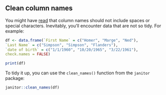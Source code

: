 ## Clean column names

You might have <a href = 'https://esajournals.onlinelibrary.wiley.com/doi/full/10.1890/0012-9623-90.2.205' target='_blank'>read</a>  that column names should not include spaces or special characters. Inevitably, you'll encounter data that are not so tidy. For example:

```r
df <- data.frame(`First Name` = c("Homer", "Marge", "Ned"),
`Last Name` = c("Simpson", "Simpson", "Flanders"),
`date of birth` = c("1/1/1960", "10/20/1965", "3/22/1961"),
check.names = FALSE)

print(df)
```

To tidy it up, you can use the `clean_names()` function from the `janitor` package:
    
```r
janitor::clean_names(df)
```
